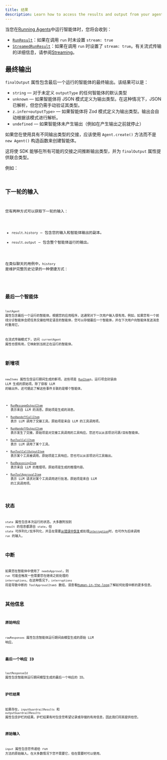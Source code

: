 ```yaml
---
title: 结果
description: Learn how to access the results and output from your agent run
---
```



当您在[Running Agents](/openai-agents-js/zh/guides/running-agents)中运行智能体时，您将会收到：

- [`RunResult`](/openai-agents-js/openai/agents/classes/runresult)：如果在调用 `run` 时未设置 `stream: true`
- [`StreamedRunResult`](/openai-agents-js/openai/agents/classes/streamedrunresult)：如果在调用 `run` 时设置了 `stream: true`。有关流式传输的详细信息，请参阅[Streaming](/openai-agents-js/zh/guides/streaming)。

## 最终输出

`finalOutput` 属性包含最后一个运行的智能体的最终输出。该结果可以是：

- `string` — 对于未定义 `outputType` 的任何智能体的默认类型
- `unknown` — 如果智能体将 JSON 模式定义为输出类型。在这种情况下，JSON 已解析，但您仍需手动验证其类型。
- `z.infer<outputType>` — 如果智能体将 Zod 模式定义为输出类型。输出会自动根据该模式进行解析。
- `undefined` — 如果智能体未产生输出（例如在产生输出之前就停止）

如果您在使用具有不同输出类型的交接，应该使用 `Agent.create()` 方法而不是 `new Agent()` 构造函数来创建智能体。

这将使 SDK 能够在所有可能的交接之间推断输出类型，并为 `finalOutput` 属性提供联合类型。

例如：

<Code
  lang="typescript"
  code={handoffFinalOutputTypes}
  title="交接的最终输出类型"
/>

## 下一轮的输入

您有两种方式可以获取下一轮的输入：

- `result.history` — 包含您的输入和智能体输出的副本。
- `result.output` — 包含整个智能体运行的输出。

在类似聊天的用例中，`history` 是维护完整历史记录的一种便捷方式：

<Code lang="typescript" code={historyLoop} title="历史循环" />

## 最后一个智能体

`lastAgent` 属性包含最后一个运行的智能体。根据您的应用程序，这通常对下一次用户输入很有用。例如，如果您有一个前线分诊智能体会把任务交接给特定语言的智能体，您可以存储最后一个智能体，并在下次用户向智能体发送消息时重用它。

在流式传输模式下，访问 `currentAgent` 属性也很有用，它映射到当前正在运行的智能体。

## 新增项

`newItems` 属性包含运行期间生成的新项。这些项是 [`RunItem`](/openai-agents-js/openai/agents/type-aliases/runitem)s。运行项会封装由 LLM 生成的原始项。除了获取 LLM 的输出外，还可据此了解这些事件关联的是哪个智能体。

- [`RunMessageOutputItem`](/openai-agents-js/openai/agents/classes/runmessageoutputitem) 表示来自 LLM 的消息。原始项是生成的消息。
- [`RunHandoffCallItem`](/openai-agents-js/openai/agents/classes/runhandoffcallitem) 表示 LLM 调用了交接工具。原始项是来自 LLM 的工具调用项。
- [`RunHandoffOutputItem`](/openai-agents-js/openai/agents/classes/runhandoffoutputitem) 表示发生了交接。原始项是对交接工具调用的工具响应。您还可以从该项访问源/目标智能体。
- [`RunToolCallItem`](/openai-agents-js/openai/agents/classes/runtoolcallitem) 表示 LLM 调用了某个工具。
- [`RunToolCallOutputItem`](/openai-agents-js/openai/agents/classes/runtoolcalloutputitem) 表示某个工具被调用。原始项是工具响应。您也可以从该项访问工具输出。
- [`RunReasoningItem`](/openai-agents-js/openai/agents/classes/runreasoningitem) 表示来自 LLM 的推理项。原始项是生成的推理内容。
- [`RunToolApprovalItem`](/openai-agents-js/openai/agents/classes/runtoolapprovalitem) 表示 LLM 请求对某个工具调用进行批准。原始项是来自 LLM 的工具调用项。

## 状态

`state` 属性包含本次运行的状态。大多数附加到 `result` 的信息都源自 `state`，但 `state` 可序列化/反序列化，并且在需要[从错误中恢复](/openai-agents-js/zh/guides/running-agents#exceptions)或处理[`interruption`](#interruptions)时，也可作为后续调用 `run` 的输入。

## 中断

如果您在智能体中使用了 `needsApproval`，则 `run` 可能会触发一些需要您在继续之前处理的 `interruptions`。在这种情况下，`interruptions` 将是导致中断的 `ToolApprovalItem`s 数组。请查看[Human-in-the-loop](/openai-agents-js/zh/guides/human-in-the-loop)了解如何处理中断的更多信息。

## 其他信息

### 原始响应

`rawResponses` 属性包含智能体运行期间由模型生成的原始 LLM 响应。

### 最后一个响应 ID

`lastResponseId` 属性包含智能体运行期间模型生成的最后一个响应的 ID。

### 护栏结果

如果存在，`inputGuardrailResults` 和 `outputGuardrailResults` 属性包含护栏的结果。护栏结果有时包含您希望记录或存储的有用信息，因此我们将其提供给您。

### 原始输入

`input` 属性包含您传递给 run 方法的原始输入。在大多数情况下您不需要它，但在需要时可以使用。
